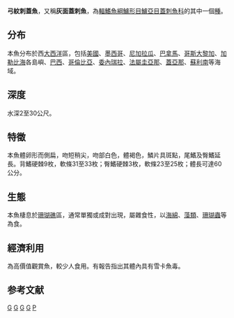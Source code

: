 {{Speciesbox 
| taxon = Pomacanthus arcuatus
| image = Gray angelfish.jpg
| image_width = 250px
| status = LC
| status_system = iucn3.1
| authority =  [[Linnaeus|Linnaeus]], 1758
| synonyms = *''Chaetodon arcuatus''<br /><small>Linnaeus, 1758</small>
*''Chaetodon aureus''<br /><small>Bloch, 1787</small> ''
*''Chaetodon littoricola''<br /><small>Poey, 1868</small> ''
*''Chaetodon lutescens''<br /><small>Bonnaterre, 1788</small> ''
*''Pomacanthus baltcatus''<br /><small>Cuvier, 1831</small> ''
*''Pomacanthus cingulatus''<br /><small>Cuvier, 1831</small> ''
*''Pomacanthus cinquecinctus''<br /><small>Cuvier, 1831</small> ''
}}
'''弓紋刺蓋魚'''，又稱'''灰面蓋刺魚'''，為[[輻鰭魚綱|輻鰭魚綱]][[鱸形目|鱸形目]][[鱸亞目|鱸亞目]][[蓋刺魚科|蓋刺魚科]]的其中一個[[種|種]]。

==分布==
本魚分布於西[[大西洋|大西洋]]區，包括[[美國|美國]]、[[墨西哥|墨西哥]]、[[尼加拉瓜|尼加拉瓜]]、[[巴拿馬|巴拿馬]]、[[哥斯大黎加|哥斯大黎加]]、[[加勒比海|加勒比海]]各島嶼、[[巴西|巴西]]、[[哥倫比亞|哥倫比亞]]、[[委內瑞拉|委內瑞拉]]、[[法屬圭亞那|法屬圭亞那]]、[[蓋亞那|蓋亞那]]、[[蘇利南|蘇利南]]等海域。

==深度==
水深2至30公尺。

==特徵==
本魚體卵形而側扁，吻短稍尖，吻部白色，體褐色，鱗片具斑點，尾鰭及臀鰭延長。背鰭硬棘9枚，軟條31至33枚；臀鰭硬棘3枚，軟條23至25枚；體長可達60公分。

==生態==
本魚棲息於[[珊瑚礁|珊瑚礁]]區，通常單獨或成對出現，屬雜食性，以[[海綿|海綿]]、[[藻類|藻類]]、[[珊瑚蟲|珊瑚蟲]]等為食。

==經濟利用==
為高價值觀賞魚，較少人食用。有報告指出其體內具有雪卡魚毒。

==参考文献==
{{Reflist}}
{{Taxonbar}}

[[Category:觀賞魚|G]]
[[Category:有毒魚類|G]]
[[Category:刺蓋魚屬|G]]
[[Category:卡尔·林奈命名的生物分类|G]]
[[Category:1758年描述的魚類|P]]